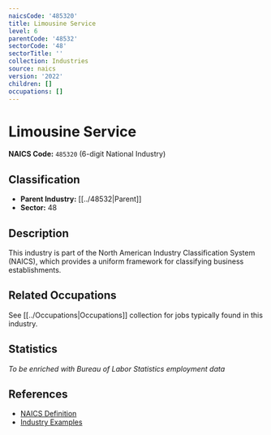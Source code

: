 ```yaml
---
naicsCode: '485320'
title: Limousine Service
level: 6
parentCode: '48532'
sectorCode: '48'
sectorTitle: ''
collection: Industries
source: naics
version: '2022'
children: []
occupations: []
---
```

# Limousine Service

**NAICS Code:** `485320` (6-digit National Industry)

## Classification

- **Parent Industry:** [[../48532|Parent]]
- **Sector:** 48

## Description

This industry is part of the North American Industry Classification System (NAICS), which provides a uniform framework for classifying business establishments.

## Related Occupations

See [[../Occupations|Occupations]] collection for jobs typically found in this industry.

## Statistics

*To be enriched with Bureau of Labor Statistics employment data*

## References

- [NAICS Definition](https://www.census.gov/naics/)
- [Industry Examples](https://www.census.gov/naics/2022NAICS/)
